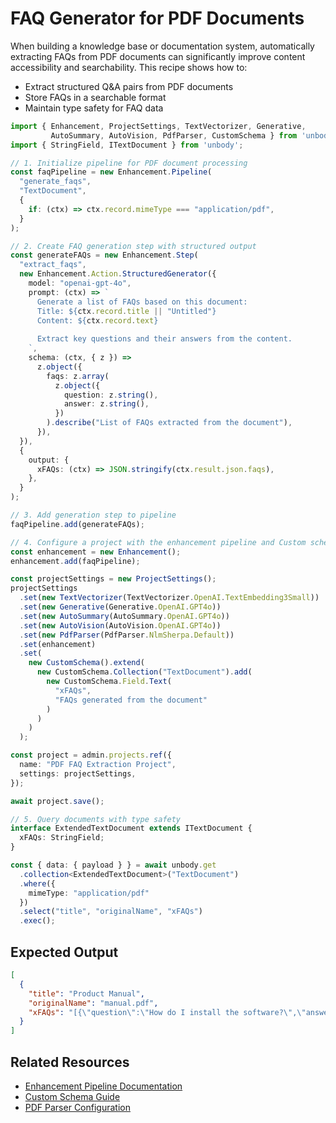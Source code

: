# FAQ Generator for PDF Documents

When building a knowledge base or documentation system, automatically extracting FAQs from PDF documents can significantly improve content accessibility and searchability. This recipe shows how to:
- Extract structured Q&A pairs from PDF documents
- Store FAQs in a searchable format
- Maintain type safety for FAQ data


```typescript copy
import { Enhancement, ProjectSettings, TextVectorizer, Generative, 
         AutoSummary, AutoVision, PdfParser, CustomSchema } from 'unbody/admin';
import { StringField, ITextDocument } from 'unbody';

// 1. Initialize pipeline for PDF document processing
const faqPipeline = new Enhancement.Pipeline(
  "generate_faqs",      
  "TextDocument",       
  {
    if: (ctx) => ctx.record.mimeType === "application/pdf", 
  }
);

// 2. Create FAQ generation step with structured output
const generateFAQs = new Enhancement.Step(
  "extract_faqs",    
  new Enhancement.Action.StructuredGenerator({
    model: "openai-gpt-4o",
    prompt: (ctx) => `
      Generate a list of FAQs based on this document:
      Title: ${ctx.record.title || "Untitled"}
      Content: ${ctx.record.text}
      
      Extract key questions and their answers from the content.
    `,
    schema: (ctx, { z }) =>
      z.object({
        faqs: z.array(
          z.object({
            question: z.string(),
            answer: z.string(),
          })
        ).describe("List of FAQs extracted from the document"),
      }),
  }),
  {
    output: {
      xFAQs: (ctx) => JSON.stringify(ctx.result.json.faqs),
    },
  }
);

// 3. Add generation step to pipeline
faqPipeline.add(generateFAQs);

// 4. Configure a project with the enhancement pipeline and Custom schema for storing the results
const enhancement = new Enhancement();
enhancement.add(faqPipeline);

const projectSettings = new ProjectSettings();
projectSettings
  .set(new TextVectorizer(TextVectorizer.OpenAI.TextEmbedding3Small))
  .set(new Generative(Generative.OpenAI.GPT4o))
  .set(new AutoSummary(AutoSummary.OpenAI.GPT4o))
  .set(new AutoVision(AutoVision.OpenAI.GPT4o))
  .set(new PdfParser(PdfParser.NlmSherpa.Default))
  .set(enhancement)
  .set(
    new CustomSchema().extend(
      new CustomSchema.Collection("TextDocument").add(
        new CustomSchema.Field.Text(
          "xFAQs",
          "FAQs generated from the document"
        )
      )
    )
  );

const project = admin.projects.ref({
  name: "PDF FAQ Extraction Project",
  settings: projectSettings,
});

await project.save();

// 5. Query documents with type safety
interface ExtendedTextDocument extends ITextDocument {
  xFAQs: StringField;
}

const { data: { payload } } = await unbody.get
  .collection<ExtendedTextDocument>("TextDocument")
  .where({
    mimeType: "application/pdf"
  })
  .select("title", "originalName", "xFAQs")
  .exec();
```

## Expected Output

```json
[
  {
    "title": "Product Manual",
    "originalName": "manual.pdf",
    "xFAQs": "[{\"question\":\"How do I install the software?\",\"answer\":\"Download the installer...\"},{\"question\":\"What are the system requirements?\",\"answer\":\"Minimum 8GB RAM...\"}]"
  }
]
```

## Related Resources
- [Enhancement Pipeline Documentation](/project-configurations/enhancers)
- [Custom Schema Guide](/project-configurations/custom-schemas)
- [PDF Parser Configuration](/project-configurations/pdf-parser)
